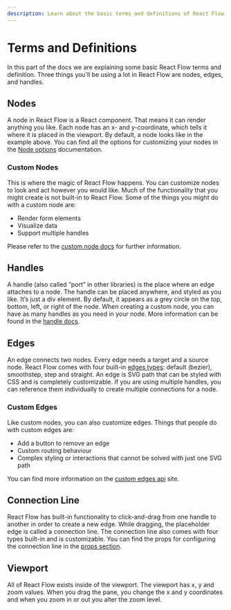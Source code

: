 ```yaml
---
description: Learn about the basic terms and definitions of React Flow
---
```


# Terms and Definitions


In this part of the docs we are explaining some basic React Flow terms and definition. Three things you’ll be using a lot in React Flow are nodes, edges, and handles.

## Nodes

<NodesFlow />

A node in React Flow is a React component. That means it can render anything you like. Each node has an x- and y-coordinate, which tells it where it is placed in the viewport. By default, a node looks like in the example above. You can find all the options for customizing your nodes in the [Node options](/api-reference/types/node) documentation.

### Custom Nodes

This is where the magic of React Flow happens. You can customize nodes to look and act however you would like. Much of the functionality that you might create is not built-in to React Flow. Some of the things you might do with a custom node are:

- Render form elements
- Visualize data
- Support multiple handles

Please refer to the [custom node docs](/learn/customization/custom-nodes) for further information.

## Handles


<HandlesFlow />

A handle (also called “port” in other libraries) is the place where an edge attaches to a node. The handle can be placed anywhere, and styled as you like. It’s just a div element. By default, it appears as a grey circle on the top, bottom, left, or right of the node. When creating a custom node, you can have as many handles as you need in your node. More information can be found in the [handle docs](/api-reference/components/handle).

## Edges


<EdgesFlow />

An edge connects two nodes. Every edge needs a target and a source node. React Flow comes with four built-in [edges types](/examples/edges/edge-types): default (bezier), smoothstep, step and straight. An edge is SVG path that can be styled with CSS and is completely customizable. If you are using multiple handles, you can reference them individually to create multiple connections for a node.

### Custom Edges

Like custom nodes, you can also customize edges. Things that people do with custom edges are:

- Add a button to remove an edge
- Custom routing behaviour
- Complex styling or interactions that cannot be solved with just one SVG path

You can find more information on the [custom edges api](/api-reference/types/edge-props) site.

## Connection Line

React Flow has built-in functionality to click-and-drag from one handle to another in order to create a new edge. While dragging, the placeholder edge is called a connection line. The connection line also comes with four types built-in and is customizable. You can find the props for configuring the connection line in the [props section](/api-reference/react-flow#connection-line).

## Viewport


<ViewportFlow />

All of React Flow exists inside of the viewport. The viewport has x, y and zoom values. When you drag the pane, you change the x and y coordinates and when you zoom in or out you alter the zoom level.
